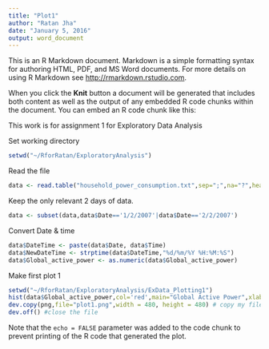 ```yaml
---
title: "Plot1"
author: "Ratan Jha"
date: "January 5, 2016"
output: word_document
---
```


This is an R Markdown document. Markdown is a simple formatting syntax for authoring HTML, PDF, and MS Word documents. For more details on using R Markdown see <http://rmarkdown.rstudio.com>.

When you click the **Knit** button a document will be generated that includes both content as well as the output of any embedded R code chunks within the document. You can embed an R code chunk like this:

This work is for assignment 1 for Exploratory Data Analysis

Set working directory
```r
setwd("~/RforRatan/ExploratoryAnalysis")
```

Read the file
```r
data <- read.table("household_power_consumption.txt",sep=";",na="?",header=TRUE)
```

Keep the only relevant 2 days of data.
```r
data <- subset(data,data$Date=='1/2/2007'|data$Date=='2/2/2007')
```


Convert Date & time
```r
data$DateTime <- paste(data$Date, data$Time)
data$NewDateTime <- strptime(data$DateTime,"%d/%m/%Y %H:%M:%S")
data$Global_active_power <- as.numeric(data$Global_active_power)

```

Make first plot 1
```r
setwd("~/RforRatan/ExploratoryAnalysis/ExData_Plotting1")
hist(data$Global_active_power,col='red',main="Global Active Power",xlab="Global Active Power (kilowatts)")
dev.copy(png,file="plot1.png",width = 480, height = 480) # copy my file to png file
dev.off() #close the file
```


Note that the `echo = FALSE` parameter was added to the code chunk to prevent printing of the R code that generated the plot.
